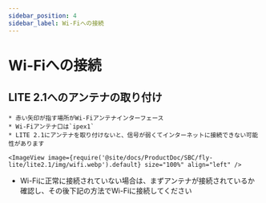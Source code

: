 ```yaml
---
sidebar_position: 4
sidebar_label: Wi-Fiへの接続
---
```




# Wi-Fiへの接続

## LITE 2.1へのアンテナの取り付け

    * 赤い矢印が指す場所がWi-Fiアンテナインターフェース
    * Wi-Fiアンテナ口は`ipex1`
    * LITE 2.1にアンテナを取り付けないと、信号が弱くてインターネットに接続できない可能性があります

    <ImageView image={require('@site/docs/ProductDoc/SBC/fly-lite/lite2.1/img/wifi.webp').default} size="100%" align="left" />  

* Wi-Fiに正常に接続されていない場合は、まずアンテナが接続されているか確認し、その後下記の方法でWi-Fiに接続してください

<WIFI />